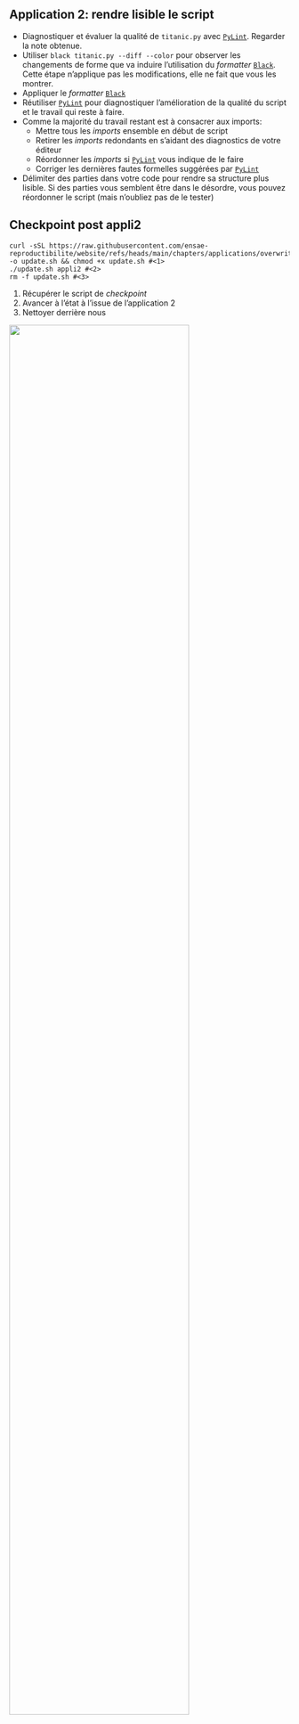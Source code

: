 ::: {.application}
## Application 2: rendre lisible le script

- Diagnostiquer et évaluer la qualité de `titanic.py` avec [`PyLint`](https://pylint.readthedocs.io/en/latest/). Regarder la note obtenue.
- Utiliser `black titanic.py --diff --color` pour observer les changements de forme que va induire l'utilisation du _formatter_ [`Black`](https://black.readthedocs.io/en/stable/). Cette étape n'applique pas les modifications, elle ne fait que vous les montrer.
- Appliquer le _formatter_ [`Black`](https://black.readthedocs.io/en/stable/)
- Réutiliser [`PyLint`](https://pylint.readthedocs.io/en/latest/) pour diagnostiquer l'amélioration de la qualité du script et le travail qui reste à faire.
- Comme la majorité du travail restant est à consacrer aux imports:
    - Mettre tous les _imports_ ensemble en début de script
    - Retirer les _imports_ redondants en s'aidant des diagnostics de votre éditeur
    - Réordonner les _imports_ si [`PyLint`](https://pylint.readthedocs.io/en/latest/) vous indique de le faire
    - Corriger les dernières fautes formelles suggérées par [`PyLint`](https://pylint.readthedocs.io/en/latest/)
- Délimiter des parties dans votre code pour rendre sa structure plus lisible. Si des parties vous semblent être dans le désordre, vous pouvez réordonner le script (mais n'oubliez pas de le tester)

<!-----
Temps test Julien: 22mn
------>
:::

::: {.callout-caution collapse="true"}
## Checkpoint post appli2

```.python
curl -sSL https://raw.githubusercontent.com/ensae-reproductibilite/website/refs/heads/main/chapters/applications/overwrite.sh -o update.sh && chmod +x update.sh #<1>
./update.sh appli2 #<2>
rm -f update.sh #<3>
```

1. Récupérer le script de _checkpoint_
2. Avancer à l'état à l'issue de l'application 2
3. Nettoyer derrière nous

![](/checkpoint.jpg){width=80% fig-align="center"}

:::


